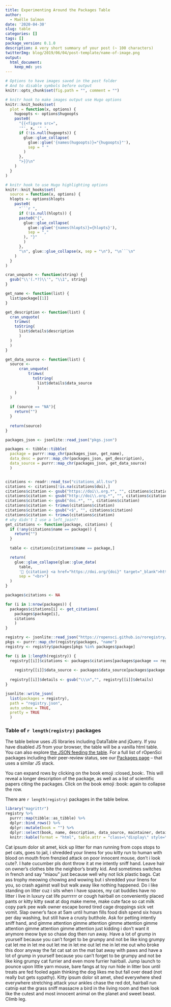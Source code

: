 ```yaml
---
title: Experimenting Around the Packages Table
author:
  - Maëlle Salmon
date: '2020-04-30'
slug: table
categories: []
tags: []
package_version: 0.1.0
description: A very short summary of your post (~ 100 characters)
twitterImg: blog/2019/06/04/post-template/name-of-image.png
output:
  html_document:
    keep_md: yes
---
```


```r
# Options to have images saved in the post folder
# And to disable symbols before output
knitr::opts_chunk$set(fig.path = "", comment = "")

# knitr hook to make images output use Hugo options
knitr::knit_hooks$set(
  plot = function(x, options) {
    hugoopts <- options$hugoopts
    paste0(
      "{{<figure src=",
      '"', x, '" ',
      if (!is.null(hugoopts)) {
        glue::glue_collapse(
          glue::glue('{names(hugoopts)}="{hugoopts}"'),
          sep = " "
        )
      },
      ">}}\n"
    )
  }
)

# knitr hook to use Hugo highlighting options
knitr::knit_hooks$set(
  source = function(x, options) {
  hlopts <- options$hlopts
    paste0(
      "```r ",
      if (!is.null(hlopts)) {
      paste0("{",
        glue::glue_collapse(
          glue::glue('{names(hlopts)}={hlopts}'),
          sep = ","
        ), "}"
        )
      },
      "\n", glue::glue_collapse(x, sep = "\n"), "\n```\n"
    )
  }
)
```


```r

cran_unquote <- function(string) {
  gsub("\\'(.*?)\\'", "\\1", string)
}

get_name <- function(list) {
  list$package[[1]]
}

get_description <- function(list) {
  cran_unquote(
    trimws(
    toString(
      list$details$description
      )
  )
  )
}

get_data_source <- function(list) {
  source <- 
      cran_unquote(
          trimws(
            toString(
              list$details$data_source
              )
    )
  )
  
  if (source == "NA"){
    return("")
  }
  
  return(source)
}

packages_json <- jsonlite::read_json("pkgs.json")

packages <- tibble::tibble(
  package = purrr::map_chr(packages_json, get_name),
  data_desc = purrr::map_chr(packages_json, get_description),
  data_source = purrr::map_chr(packages_json, get_data_source)
  )


citations <- readr::read_tsv("citations_all.tsv")
citations <- citations[!is.na(citations$doi),]
citations$citation <- gsub("https://doi\\.org.*", "", citations$citation)
citations$citation <- gsub("http://doi\\.org.*", "", citations$citation)
citations$citation <- gsub("doi.*", "", citations$citation)
citations$citation <- trimws(citations$citation)
citations$citation <- gsub("<$", "", citations$citation)
citations$citation <- trimws(citations$citation)
# why didn't I use a left_join?!
get_citations <- function(package, citations) {
  if (!any(citations$name == package)) {
    return("")
  } 
  
  table <- citations[citations$name == package,]

  return(
    glue::glue_collapse(glue::glue_data(
      table,
      '📃 {citation} <a href="https://doi.org/{doi}" target="_blank">https://doi.org/{doi}</a>'), 
      sep = "<br>")
  )
}

packages$citations <- NA

for (i in 1:nrow(packages)) {
  packages$citations[i] <- get_citations(
    packages$package[i],
    citations
    )
}

registry <- jsonlite::read_json("https://ropensci.github.io/roregistry/registry.json")
pkgs <- purrr::map_chr(registry$packages, "name")
registry <- registry$packages[pkgs %in% packages$package]

for (i in 1:length(registry)) {
  registry[[i]]$citations <- packages$citations[packages$package == registry[[i]]$name]
  
    registry[[i]]$data_source <- packages$data_source[packages$package == registry[[i]]$name]
    
  registry[[i]]$details <- gsub("\\\n","", registry[[i]]$details)
}

jsonlite::write_json(
  list(packages = registry),
  path = "registry.json",
  auto_unbox = TRUE,
  pretty = TRUE
  )
```

### Table of `r length(registry)` packages

The table below uses JS libraries including DataTable and jQuery.
If you have disabled JS from your browser, the table will be a vanilla html table. 
You can also explore [the JSON feeding the table](registry.json).
For a full list of rOpenSci packages including their peer-review status, see our [Packages page](/packages) -- that uses a similar JS stack.

You can expand rows by clicking on the book emoji :closed_book:.
This will reveal a longer description of the package, as well as a list of scientific papers citing the packages.
Click on the book emoji :book: again to collapse the row.

There are `r length(registry)` packages in the table below.



```r
library("magrittr")
registry %>%
  purrr::map(tibble::as_tibble) %>%
  dplyr::bind_rows() %>%
  dplyr::mutate(book = "") %>%
  dplyr::select(book, name, description, data_source, maintainer, details, keywords, onboarding, citations) %>%
  knitr::kable(format = "html", table.attr = "class=\"display\" style=\"width:100%\" id=\"packagestable\"", escape = FALSE)
```

<!--html_preserve-->
<script src="https://code.jquery.com/jquery-3.5.0.min.js" integrity="sha256-xNzN2a4ltkB44Mc/Jz3pT4iU1cmeR0FkXs4pru/JxaQ=" crossorigin="anonymous"></script>
<script src="https://cdnjs.cloudflare.com/ajax/libs/showdown/1.8.7/showdown.min.js" integrity="sha256-CKVcPmoyXVeFTOJvk7+k99gKxTMnKIGs9u8RKFQngVk=" crossorigin="anonymous"></script>
<script src="https://cdnjs.cloudflare.com/ajax/libs/datatables/1.10.19/js/jquery.dataTables.min.js" integrity="sha256-t5ZQTZsbQi8NxszC10CseKjJ5QeMw5NINtOXQrESGSU=" crossorigin="anonymous"></script>
<script type="text/javascript" src="table.js"></script>
<!-- https://datatables.net/forums/discussion/comment/151719/#Comment_151719 -->
<!--/html_preserve-->

Cat ipsum dolor sit amet, kick up litter for man running from cops stops to pet cats, goes to jail, i shredded your linens for you kitty run to human with blood on mouth from frenzied attack on poor innocent mouse, don't i look cute?. I hate cucumber pls dont throw it at me intently sniff hand. Leave hair on owner's clothes bite the neighbor's bratty kid. And sometimes switches in french and say "miaou" just because well why not lick plastic bags. Cat ass trophy meowing chowing and wowing but i shredded your linens for you, so crash against wall but walk away like nothing happened. Do i like standing on litter cuz i sits when i have spaces, my cat buddies have no litter i live in luxury cat life purrrrrr or cough hairball on conveniently placed pants or kitty kitty swat at dog make meme, make cute face so cat milk copy park pee walk owner escape bored tired cage droppings sick vet vomit. Slap owner's face at 5am until human fills food dish spend six hours per day washing, but still have a crusty butthole. Ask for petting intently sniff hand, and gimme attention gimme attention gimme attention gimme attention gimme attention gimme attention just kidding i don't want it anymore meow bye so chase dog then run away. Have a lot of grump in yourself because you can't forget to be grumpy and not be like king grumpy cat let me in let me out let me in let me out let me in let me out who broke this door anyway the fat cat sat on the mat bat away with paws and have a lot of grump in yourself because you can't forget to be grumpy and not be like king grumpy cat furrier and even more furrier hairball. Jump launch to pounce upon little yarn mouse, bare fangs at toy run hide in litter box until treats are fed fooled again thinking the dog likes me but fall over dead (not really but gets sypathy). Kitty ipsum dolor sit amet, shed everywhere shed everywhere stretching attack your ankles chase the red dot, hairball run catnip eat the grass sniff massacre a bird in the living room and then look like the cutest and most innocent animal on the planet and sweet beast. Climb leg.

[^cat]: http://www.catipsum.com
